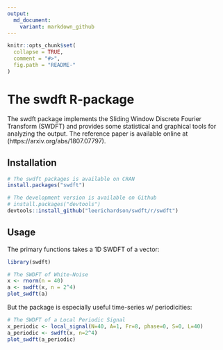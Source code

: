```yaml
---
output:
  md_document:
    variant: markdown_github
---
```


<!-- README.md is generated from README.Rmd. Please edit that file -->

```r
knitr::opts_chunk$set(
  collapse = TRUE,
  comment = "#>",
  fig.path = "README-"
)
```

# The swdft R-package
The swdft package implements the Sliding Window Discrete Fourier Transform (SWDFT) and provides some 
statistical and graphical tools for analyzing the output. The reference paper is available online 
at (https://arxiv.org/abs/1807.07797).

## Installation 

```r
# The swdft packages is available on CRAN
install.packages("swdft")

# The development version is available on Github 
# install.packages("devtools")
devtools::install_github("leerichardson/swdft/r/swdft")
```

## Usage 
The primary functions takes a 1D SWDFT of a vector:
```r
library(swdft)

# The SWDFT of White-Noise 
x <- rnorm(n = 40)
a <- swdft(x, n = 2^4)
plot_swdft(a)
```

But the package is especially useful time-series w/ periodicities:
```r
# The SWDFT of a Local Periodic Signal
x_periodic <- local_signal(N=40, A=1, Fr=8, phase=0, S=0, L=40)
a_periodic <- swdft(x, n=2^4)
plot_swdft(a_periodic)
```



  

